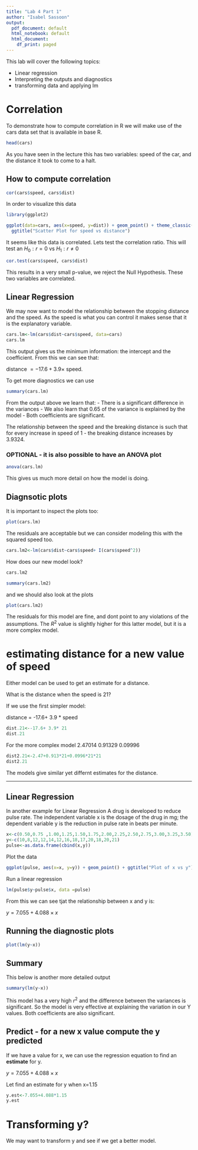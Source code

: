```yaml
---
title: "Lab 4 Part 1"
author: "Isabel Sassoon"
output:
  pdf_document: default
  html_notebook: default
  html_document:
    df_print: paged
---
```


This lab will cover the following topics:

 - Linear regression
 - Interpreting the outputs and diagnostics
 - transforming data and applying lm

# Correlation

To demonstrate how to compute correlation in R we will make use of the cars data set that is available in base R.

```r
head(cars)
```
As you have seen in the lecture this has two variables: speed of the car, and the distance it took to come to a halt.

## How to compute correlation

```r
cor(cars$speed, cars$dist)
```

In order to visualize this data

```r
library(ggplot2)

ggplot(data=cars, aes(x=speed, y=dist)) + geom_point() + theme_classic() +
  ggtitle("Scatter Plot for speed vs distance")
```

It seems like this data is correlated. Lets test the correlation ratio.
This will test an $H_0: r=0$ vs $H_1:r \ne 0$

```r
cor.test(cars$speed, cars$dist)
```

This results in a very small p-value, we reject the Null Hypothesis. These two variables are correlated.

## Linear Regression

We may now want to model the relationship between the stopping distance and the speed. As the speed is what you can control it makes sense that it is the explanatory variable.

```r
cars.lm<-lm(cars$dist~cars$speed, data=cars)
cars.lm
```

This output gives us the minimum information: the intercept and the coefficient. From this we can see that:

distance $= -17.6+ 3.9\times$ speed.

To get more diagnostics we can use

```r
summary(cars.lm)
```

From the output above we learn that:
 - There is a significant difference in the variances
 - We also learn that 0.65 of the variance is explained by the model
 - Both coefficients are significant.
 
The relationship between the speed and the breaking distance is such that for every increase in speed of 1 - the breaking distance increases by 3.9324. 
 


### OPTIONAL - it is also possible to have an ANOVA plot
```r
anova(cars.lm)
```

This gives us much more detail on how the model is doing.

## Diagnsotic plots

It is important to inspect the plots too:

```r
plot(cars.lm)
```
The residuals are acceptable but we can consider modeling this with the squared speed too.

```r
cars.lm2<-lm(cars$dist~cars$speed+ I(cars$speed^2))
```

How does our new model look?

```r
cars.lm2
```


```r
summary(cars.lm2)
```

and we should also look at the plots

```r
plot(cars.lm2)
```

The residuals for this model are fine, and dont point to any violations of the assumptions.
The $R^2$ value is slightly higher for this latter model, but it is a more complex model.


# estimating distance for a new value of speed

Either model can be used to get an estimate for a distance.

What is the distance when the speed is 21?

If we use the first simpler model:

distance = -17.6+ 3.9 * speed

```r
dist.21<--17.6+ 3.9* 21
dist.21
```

For the more complex model
2.47014          0.91329          0.09996 

```r
dist2.21<-2.47+0.913*21+0.0996*21*21
dist2.21
```

The models give similar yet differnt estimates for the distance.


***

## Linear Regression
In another example for Linear Regression
A drug is developed to reduce pulse rate. The independent variable x is the dosage of the drug in mg; the dependent variable y is the reduction in pulse rate in beats per minute.

```r
x<-c(0.50,0.75 ,1.00,1.25,1.50,1.75,2.00,2.25,2.50,2.75,3.00,3.25,3.50)
y<-c(10,8,12,12,14,12,16,18,17,20,18,20,21)
pulse<-as.data.frame(cbind(x,y))

```

Plot the data

```r
ggplot(pulse, aes(x=x, y=y)) + geom_point() + ggtitle("Plot of x vs y")
```

Run a linear regression

```r
lm(pulse$y~pulse$x, data =pulse)
```

From this we can see tjat the relationship between x and y is:

$y=7.055+ 4.088 \times x$

## Running the diagnostic plots

```r
plot(lm(y~x))
```

## Summary

This below is another more detailed output

```r
summary(lm(y~x))
```

This model has a very high $r^2$ and the difference between the variances is significant. So the model is very effective at explaining the variation in our Y values. Both coefficients are also significant.

## Predict - for a new x value compute the y predicted

If we have a value for x, we can use the regression equation to find an **estimate** for y.

$y=7.055+ 4.088 \times x$

Let find an estimate for y when x=1.15

```r
y.est<-7.055+4.088*1.15
y.est
```

# Transforming y?

We may want to transform y and see if we get a better model.



